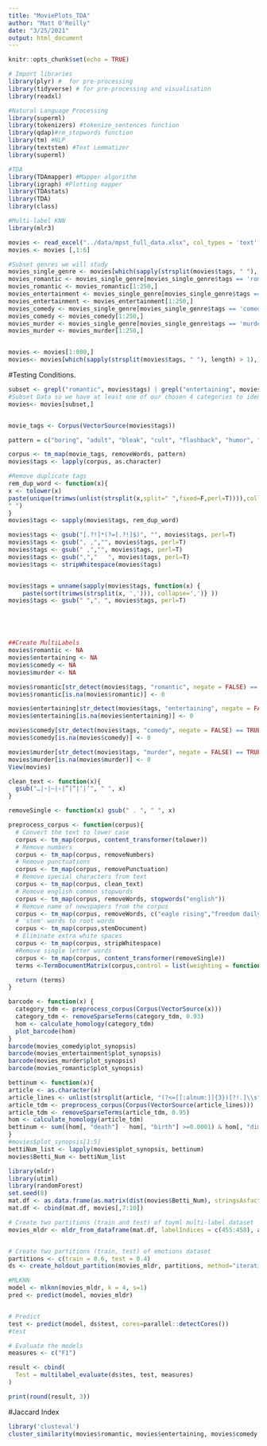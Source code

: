 ```yaml
---
title: "MoviePlots_TDA"
author: "Matt O'Reilly"
date: "3/25/2021"
output: html_document
---
```


```r
knitr::opts_chunk$set(echo = TRUE)
```

```r
# Import libraries
library(plyr) #  for pre-processing 
library(tidyverse) # for pre-processing and visualisation
library(readxl)

#Natural Language Processing
library(superml)
library(tokenizers) #tokenize_sentences function
library(qdap)#rm_stopwords function
library(tm) #NLP
library(textstem) #Text Lemmatizer
library(superml)

#TDA
library(TDAmapper) #Mapper algorithm
library(igraph) #Plotting mapper
library(TDAstats)
library(TDA)
library(class)

#Multi-label KNN
library(mlr3)
```


```r
movies <- read_excel("../data/mpst_full_data.xlsx", col_types = 'text', .name_repair = "minimal")
movies <- movies [,1:6]

#Subset genres we will study
movies_single_genre <- movies[which(sapply(strsplit(movies$tags, " "), length) == 1),]
movies_romantic <- movies_single_genre[movies_single_genre$tags == 'romantic',]
movies_romantic <- movies_romantic[1:250,]
movies_entertainment <- movies_single_genre[movies_single_genre$tags == 'entertaining',]
movies_entertainment <- movies_entertainment[1:250,]
movies_comedy <- movies_single_genre[movies_single_genre$tags == 'comedy',]
movies_comedy <- movies_comedy[1:250,]
movies_murder <- movies_single_genre[movies_single_genre$tags == 'murder',]
movies_murder <- movies_murder[1:250,]


movies <- movies[1:800,]
movies<- movies[which(sapply(strsplit(movies$tags, " "), length) > 1),]
```

#Testing Conditions.
```r
subset <- grepl("romantic", movies$tags) | grepl("entertaining", movies$tags) | grepl("comedy", movies$tags) | grepl("murder", movies$tags)
#Subset Data so we have at least one of our chosen 4 categories to identify
movies<- movies[subset,]


movie_tags <- Corpus(VectorSource(movies$tags))

pattern = c("boring", "adult", "bleak", "cult", "flashback", "humor", "satire","paranormal","suspenseful", "good versus evil", "historical fiction", "psychedelic", "violence", "historical fiction", "allegory", "fantasy","horror", "gothic", "atmospheric", "inspiring", "queer", "stupid", "feel-good", "cruelty", "dramatic","action", "revenge", "sadist", "mystery", "neo noir", "tragedy", "haunting", "sentimental" , "historical", "storytelling", "home movie", "philosophical", "cute", "pornographic", "plot twist", "prank", "claustrophobic", "insanity", "brainwashing", "sci-fi", "dark", "psychological", "absurd", "alternate reality", "alternate history", "comic", "grindhouse film", "thought-provoking", "melodrama", "depressing", "realism", "western", "clever", "whimsical", "ent...", "intrigue", "realism", "anti war", "blaxploitation", "avant garde", "autobiographical", "suicidal", "magical")

corpus <- tm_map(movie_tags, removeWords, pattern)
movies$tags <- lapply(corpus, as.character)

#Remove duplicate tags
rem_dup_word <- function(x){
x <- tolower(x)
paste(unique(trimws(unlist(strsplit(x,split=" ",fixed=F,perl=T)))),collapse = 
" ")
}
movies$tags <- sapply(movies$tags, rem_dup_word)

movies$tags <- gsub("[.?!]*(?=[.?!]$)", "", movies$tags, perl=T)
movies$tags <- gsub(", ,","", movies$tags, perl=T)
movies$tags <- gsub(" ,","", movies$tags, perl=T)
movies$tags <- gsub(",","   ", movies$tags, perl=T)
movies$tags <- stripWhitespace(movies$tags)


movies$tags = unname(sapply(movies$tags, function(x) {
    paste(sort(trimws(strsplit(x, ','))), collapse=',')} ))
movies$tags <- gsub(" ",", ", movies$tags, perl=T)





##Create MultiLabels 
movies$romantic <- NA
movies$entertaining <- NA
movies$comedy <- NA
movies$murder <- NA

movies$romantic[str_detect(movies$tags, "romantic", negate = FALSE) == TRUE] <- 1
movies$romantic[is.na(movies$romantic)] <- 0

movies$entertaining[str_detect(movies$tags, "entertaining", negate = FALSE) == TRUE] <- 1
movies$entertaining[is.na(movies$entertaining)] <- 0

movies$comedy[str_detect(movies$tags, "comedy", negate = FALSE) == TRUE] <- 1
movies$comedy[is.na(movies$comedy)] <- 0

movies$murder[str_detect(movies$tags, "murder", negate = FALSE) == TRUE] <- 1
movies$murder[is.na(movies$murder)] <- 0
View(movies)

```


```r
clean_text <- function(x){ 
  gsub("…|⋆|–|‹|”|“|‘|’", " ", x) 
}

removeSingle <- function(x) gsub(" . ", " ", x)   

preprocess_corpus <- function(corpus){
  # Convert the text to lower case
  corpus <- tm_map(corpus, content_transformer(tolower))
  # Remove numbers
  corpus <- tm_map(corpus, removeNumbers)
  # Remove punctuations
  corpus <- tm_map(corpus, removePunctuation)
  # Remove special characters from text
  corpus <- tm_map(corpus, clean_text)
  # Remove english common stopwords
  corpus <- tm_map(corpus, removeWords, stopwords("english"))
  # Remove name of newspapers from the corpus
  corpus <- tm_map(corpus, removeWords, c("eagle rising","freedom daily"))
  # 'stem' words to root words
  corpus <- tm_map(corpus,stemDocument)
  # Eliminate extra white spaces
  corpus <- tm_map(corpus, stripWhitespace)
  #Remove single letter words
  corpus <- tm_map(corpus, content_transformer(removeSingle))
  terms <-TermDocumentMatrix(corpus,control = list(weighting = function(x) weightTfIdf(x, normalize = TRUE)))

  return (terms)
}

```

```r
barcode <- function(x) {
  category_tdm <- preprocess_corpus(Corpus(VectorSource(x)))
  category_tdm <- removeSparseTerms(category_tdm, 0.93)
  hom <- calculate_homology(category_tdm)
  plot_barcode(hom)
}
barcode(movies_comedy$plot_synopsis)
barcode(movies_entertainment$plot_synopsis)
barcode(movies_murder$plot_synopsis)
barcode(movies_romantic$plot_synopsis)
```

```r
bettinum <- function(x){
article <- as.character(x) 
article_lines <- unlist(strsplit(article, "(?<=[[:alnum:]]{3})[?!.]\\s", perl=TRUE)) #Split article into sentences
article_tdm <- preprocess_corpus(Corpus(VectorSource(article_lines)))
article_tdm <- removeSparseTerms(article_tdm, 0.95)
hom <- calculate_homology(article_tdm)
bettinum <- sum((hom[, "death"] - hom[, "birth"] >=0.0001) & hom[, "dimension"] == 1)
}
#movies$plot_synopsis[1:5]
bettiNum_list <- lapply(movies$plot_synopsis, bettinum)
movies$Betti_Num <- bettiNum_list
```


```r
library(mldr)
library(utiml)
library(randomForest)
set.seed(8)
mat.df <- as.data.frame(as.matrix(dist(movies$Betti_Num), stringsAsfactors = FALSE))
mat.df <- cbind(mat.df, movies[,7:10])

# Create two partitions (train and test) of toyml multi-label dataset
movies_mldr <- mldr_from_dataframe(mat.df, labelIndices = c(455:458), attributes, "movies")


# Create two partitions (train, test) of emotions dataset
partitions <- c(train = 0.6, test = 0.4)
ds <- create_holdout_partition(movies_mldr, partitions, method="iterative")

#MLKNN
model <- mlknn(movies_mldr, k = 4, s=1)
pred <- predict(model, movies_mldr)


# Predict
test <- predict(model, ds$test, cores=parallel::detectCores())
#test

# Evaluate the models
measures <- c("F1") 

result <- cbind(
  Test = multilabel_evaluate(ds$tes, test, measures)
)

print(round(result, 3))

```

#Jaccard Index
```r
library('clusteval')
cluster_similarity(movies$romantic, movies$entertaining, movies$comedy, movies$murder, similarity="jaccard", method="independence")

```

